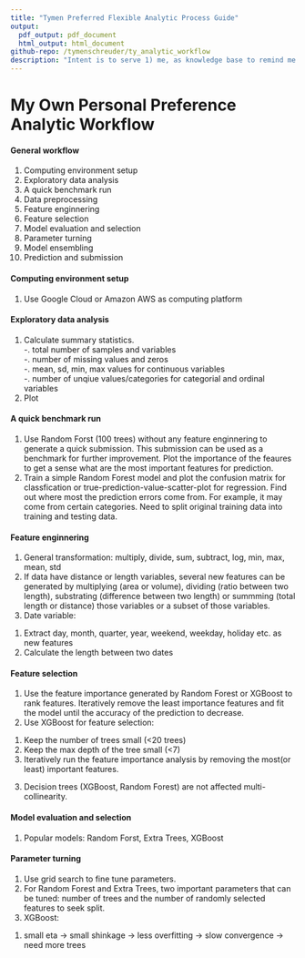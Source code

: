 ```yaml
---
title: "Tymen Preferred Flexible Analytic Process Guide"
output:
  pdf_output: pdf_document
  html_output: html_document
github-repo: /tymenschreuder/ty_analytic_workflow
description: "Intent is to serve 1) me, as knowledge base to remind me how I implemented something in past 2) potentially develop into an educational guide for those learning machine learning."
---
```


# My Own Personal Preference Analytic Workflow

#### General workflow  
1. Computing environment setup
2. Exploratory data analysis 
2. A quick benchmark run
2. Data	preprocessing
3. Feature enginnering
4. Feature selection
5. Model evaluation and selection
6. Parameter turning
7. Model ensembling
8. Prediction and submission

#### Computing environment setup
1. Use Google Cloud or Amazon AWS as computing platform

#### Exploratory data analysis 
1. Calculate summary statistics.  
-. total number of samples and variables  
-. number of missing values and zeros  
-. mean, sd, min, max values for continuous variables  
-. number of unqiue values/categories for categorial and ordinal variables  
2. Plot 

#### A quick benchmark run
1. Use Random Forst (100 trees) without any feature enginnering to generate a quick submission. This submission can be used as a benchmark for further improvement. Plot the importance of the feaures to get a sense what are the most important features for prediction.
2. Train a simple Random Forest model and plot the confusion matrix for classfication or true-prediction-value-scatter-plot for regression. Find out where most the prediction errors come from. For example, it may come from certain categories. Need to split original training data into training and testing data. 

#### Feature enginnering
1. General transformation: multiply, divide, sum, subtract, log, min, max, mean, std 
2. If data have distance or length variables, several new features can be generated by multiplying (area or volume), dividing (ratio between two length), substrating (difference between two length) or summming (total length or distance) those variables or a subset of those variables. 
3. Date variable:
(1) Extract day, month, quarter, year, weekend, weekday, holiday etc. as new features
(2) Calculate the length between two dates

#### Feature selection
1. Use the feature importance generated by Random Forest or XGBoost to rank features. Iteratively remove the least importance features and fit the model until the accuracy of the prediction to decrease.
2. Use XGBoost for feature selection:
(1) Keep the number of trees small (<20 trees)
(2) Keep the max depth of the tree small (<7)
(3) Iteratively run the feature importance analysis by removing the most(or least) important features.
3. Decision trees (XGBoost, Random Forest) are not affected multi-collinearity.


#### Model evaluation and selection
1. Popular models: Random Forst, Extra Trees, XGBoost

#### Parameter turning
1. Use grid search to fine tune parameters.
2. For Random Forest and Extra Trees, two important parameters that can be tuned: number of trees and the number of randomly selected features to seek split.
3. XGBoost:
(1) small eta -> small shinkage -> less overfitting -> slow convergence -> need more trees
